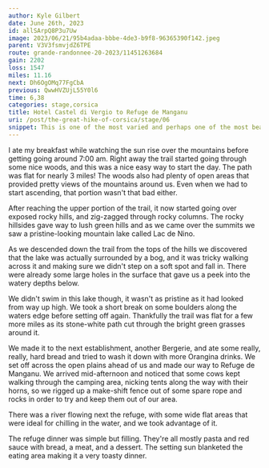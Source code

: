```yaml
---
author: Kyle Gilbert
date: June 26th, 2023
id: allSArpQ8P3u7Uw
image: 2023/06/21/95b4adaa-bbbe-4de3-b9f8-96365390f142.jpeg
parent: V3V3fsmvjdZ6TPE
route: grande-randonnee-20-2023/11451263684
gain: 2202
loss: 1547
miles: 11.16
next: Dh6OgOMq77FgCbA
previous: QwwHVZUjL55Y0l6
time: 6,38
categories: stage,corsica
title: Hotel Castel di Vergio to Refuge de Manganu
uri: /post/the-great-hike-of-corsica/stage/06
snippet: This is one of the most varied and perhaps one of the most beautiful days on the GR20. It was also a bit easier than the previous days, traveling over green meadows and reaching a beautiful mountain lake.
---
```

I ate my breakfast while watching the sun rise over the mountains before getting going around 7:00 am. Right away the trail started going through some nice woods, and this was a nice easy way to start the day. The path was flat for nearly 3 miles! The woods also had plenty of open areas that provided pretty views of the mountains around us. Even when we had to start ascending, that portion wasn't that bad either.

<Stats />

<Route />

After reaching the upper portion of the trail, it now started going over exposed rocky hills, and zig-zagged through rocky columns. The rocky hillsides gave way to lush green hills and as we came over the summits we saw a pristine-looking mountain lake called Lac de Nino.

As we descended down the trail from the tops of the hills we discovered that the lake was actually surrounded by a bog, and it was tricky walking across it and making sure we didn't step on a soft spot and fall in. There were already some large holes in the surface that gave us a peek into the watery depths below.

We didn't swim in this lake though, it wasn't as pristine as it had looked from way up high. We took a short break on some boulders along the waters edge before setting off again. Thankfully the trail was flat for a few more miles as its stone-white path cut through the bright green grasses around it.

We made it to the next establishment, another Bergerie, and ate some really, really, hard bread and tried to wash it down with more Orangina drinks. We set off across the open plains ahead of us and made our way to Refuge de Manganu. We arrived mid-afternoon and noticed that some cows kept walking through the camping area, nicking tents along the way with their horns, so we rigged up a make-shift fence out of some spare rope and rocks in order to try and keep them out of our area.

There was a river flowing next the refuge, with some wide flat areas that
were ideal for chilling in the water, and we took advantage of it.

The refuge dinner was simple but filling. They're all mostly pasta and red
sauce with bread, a meat, and a dessert. The setting sun blanketed the eating
area making it a very toasty dinner.